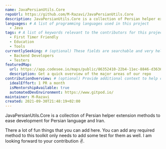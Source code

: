 ```yaml
---
name: JavaPersianUtils.Core
repoUrl: https://github.com/M-Razavi/JavaPersianUtils.Core
description: JavaPersianUtils.Core is a collection of Persian helper extension methods to eas development for Persian language and Iran
languages: # A list of programming languages used in this project
  - Java
tags: # A list of keywords relevant to the contributors for this project
  - First Timer Friendly
  - Education
  - Tools
currentlySeeking: # (optional) These fields are searchable and very helpful for contributors to match well with your project
  - Backend Developers
  - Testers
featuredMap:
  url: https://app.codesee.io/maps/public/86352410-22b4-11ec-8846-d363605aaa23
  description: Get a quick overview of the major areas of our repo
contributionOverview: # (optional) Provide additional context to help contributors match well with your project
  idealEffort: 1 PR a month
  isMentorshipAvailable: true
  automatedDevEnvironment: https://www.gitpod.io/
maintainer: M-Razavi
created: 2021-09-30T21:48:19+02:00
---
```


<!-- Divide your content into sections using our handy shortcodes. Each section is optional -->

<Overview>

JavaPersianUtils.Core is a collection of Persian helper extension methods to ease development for Persian language and Iran.

</Overview>

<Contributing>

There a lot of fun things that you can add here. You can add any required method to this toolkit only needs to add some test for them as well.
I am looking forward to your contribution :v:.

</Contributing>

